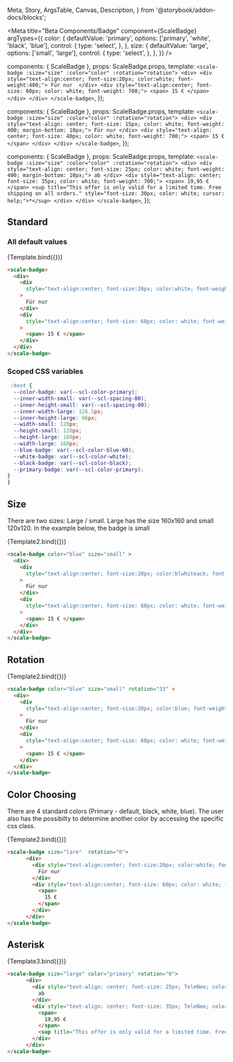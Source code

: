   Meta,
  Story,
  ArgsTable,
  Canvas,
  Description,
} from '@storybook/addon-docs/blocks';

<Meta
  title="Beta Components/Badge"
  component={ScaleBadge}
  argTypes={{
    color: {
      defaultValue: 'primary',
      options: ['primary', 'white', 'black', 'blue'],
      control: {
        type: 'select',
      },
    },
    size: {
      defaultValue: 'large',
      options: ['small', 'large'],
      control: {
        type: 'select',
      },
    },
  }}
/>

  components: { ScaleBadge },
  props: ScaleBadge.props,
  template: `
      <scale-badge :size="size" :color="color" :rotation="rotation">
      <div>
        <div style="text-align:center; font-size:20px; color:white; font-weight:400;">
          Für nur 
        </div>
        <div style="text-align:center; font-size: 60px; color: white; font-weight: 700;">
          <span>
            15 €
          </span>
        </div>
      </div>
    </scale-badge>
  `,
});

  components: { ScaleBadge },
  props: ScaleBadge.props,
  template: `
      <scale-badge :size="size" :color="color" :rotation="rotation">
      <div>
        <div style="text-align: center; font-size: 15px; color: white; font-weight: 400; margin-bottom: 10px;">
          Für nur
        </div>
        <div style="text-align: center; font-size: 40px; color: white; font-weight: 700;">
          <span>
            15 €
          </span>
        </div>
      </div>
    </scale-badge>
  `,
});

  components: { ScaleBadge },
  props: ScaleBadge.props,
  template: `
      <scale-badge :size="size" :color="color" :rotation="rotation">
      <div>
        <div style="text-align: center; font-size: 25px; color: white; font-weight: 400; margin-bottom: 10px;">
          ab
        </div>
        <div style="text-align: center; font-size: 35px; color: white; font-weight: 700;">
          <span>
            19,95 €
          </span>
          <sup title="This offer is only valid for a limited time. Free shipping on all orders." style="font-size: 30px; color: white; cursor: help;">*</sup>
        </div>
      </div>
    </scale-badge>
  `,
});

## Standard
### All default values
<Canvas withSource="none">
  <Story
    name="Standard"
    args={{
    }}
  >
    {Template.bind({})}
  </Story>
</Canvas>

<ArgsTable story="Standard" />

```html
<scale-badge>
  <div>
    <div
      style="text-align:center; font-size:20px; color:white; font-weight:400;"
    >
      Für nur
    </div>
    <div
      style="text-align:center; font-size: 60px; color: white; font-weight: 700;"
    >
      <span> 15 € </span>
    </div>
  </div>
</scale-badge>
```

### Scoped CSS variables
```css
 :host {
  --color-badge: var(--scl-color-primary);
  --inner-width-small: var(--scl-spacing-80);
  --inner-height-small: var(--scl-spacing-80);
  --inner-width-large: 126.5px;
  --inner-height-large: 96px;
  --width-small: 120px;
  --height-small: 120px;
  --height-large: 160px;
  --width-large: 160px;
  --blue-badge: var(--scl-color-blue-60);
  --white-badge: var(--scl-color-white);
  --black-badge: var(--scl-color-black);
  --primary-badge: var(--scl-color-primary);
}
}
```
## Size
There are two sizes: 
Large / small. Large has the size 160x160 and small 120x120. In the example below, the badge is small

<Canvas withSource="none">
  <Story
    name="Sizes"
    args={{
      size: "small",
      color: "blue",
    }}
  >
    {Template2.bind({})}
  </Story>
</Canvas>

```html
<scale-badge color="blue" size="small" >
  <div>
    <div
      style="text-align:center; font-size:20px; color:blwhiteack; font-weight:400;"
    >
      Für nur
    </div>
    <div
      style="text-align:center; font-size: 60px; color: white; font-weight: 700;"
    >
      <span> 15 € </span>
    </div>
  </div>
</scale-badge>
```

## Rotation
<Canvas withSource="none">
  <Story
    name="Rotation"
    args={{
      size: "small",
      color: "blue",
      rotation: 33,
    }}
  >
    {Template2.bind({})}
  </Story>
</Canvas>

```html
<scale-badge color="blue" size="small" rotation="33" >
  <div>
    <div
      style="text-align:center; font-size:20px; color:blue; font-weight:400;"
    >
      Für nur
    </div>
    <div
      style="text-align:center; font-size: 60px; color: white; font-weight: 700;"
    >
      <span> 15 € </span>
    </div>
  </div>
</scale-badge>
```

## Color Choosing
There are 4 standard colors (Primary - default, black, white, blue). The user also has the possibilty to determine another color by accessing the specific css class. 

<Canvas withSource="none">
  <Story
    name="Color Choosing"
    args={{
      size: "small",
    }}
  >
    {Template2.bind({})}
  </Story>
</Canvas>

```html
<scale-badge size="lare"  rotation="0">
      <div>
        <div style="text-align:center; font-size:20px; color:white; font-weight:400;">
          Für nur
        </div>
        <div style="text-align:center; font-size: 60px; color: white; font-weight: 700;">
          <span>
            15 €
          </span>
        </div>
      </div>
</scale-badge>
```

## Asterisk
<Canvas withSource="none">
  <Story
    name="Asterisk"
    args={{
      size: "large",
    }}
  >
    {Template3.bind({})}
  </Story>
</Canvas>

```html
<scale-badge size="large" color="primary" rotation="0">
      <div>
        <div style="text-align: center; font-size: 25px; TeleNeo; color: white; font-weight: 400; margin-bottom: 10px;">
          ab
        </div>
        <div style="text-align: center; font-size: 35px; TeleNeo; color: white; font-weight: 700;">
          <span>
            19,95 €
          </span>
          <sup title="This offer is only valid for a limited time. Free shipping on all orders." style="font-size: 30px; color: white; cursor: help;">*</sup>
        </div>
      </div>
</scale-badge>
```